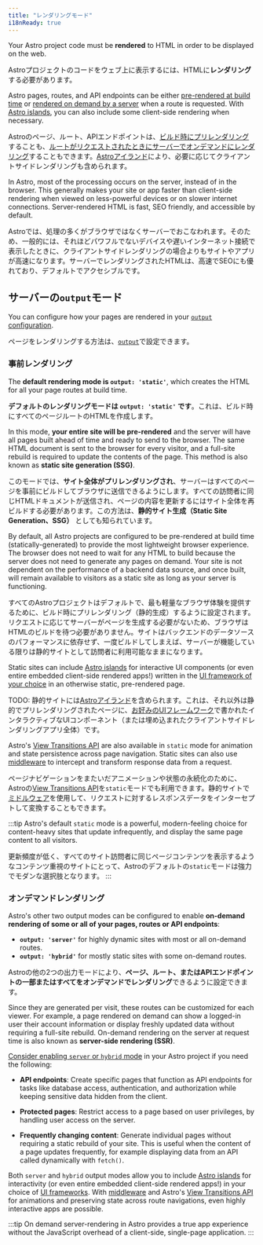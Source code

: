 ```yaml
---
title: "レンダリングモード"
i18nReady: true
---
```


Your Astro project code must be **rendered** to HTML in order to be displayed on the web. 

Astroプロジェクトのコードをウェブ上に表示するには、HTMLに**レンダリング**する必要があります。

Astro pages, routes, and API endpoints can be either [pre-rendered at build time](#pre-rendered) or [rendered on demand by a server](#on-demand-rendered) when a route is requested. With [Astro islands](/en/concepts/islands/), you can also include some client-side rendering when necessary.

Astroのページ、ルート、APIエンドポイントは、[ビルド時にプリレンダリング](#pre-rendered)することも、[ルートがリクエストされたときにサーバーでオンデマンドにレンダリング](#on-demand-rendered)することもできます。[Astroアイランド](/ja/concepts/islands/)により、必要に応じてクライアントサイドレンダリングも含められます。

In Astro, most of the processing occurs on the server, instead of in the browser. This generally makes your site or app faster than client-side rendering when viewed on less-powerful devices or on slower internet connections. Server-rendered HTML is fast, SEO friendly, and accessible by default.

Astroでは、処理の多くがブラウザではなくサーバーでおこなわれます。そのため、一般的には、それほどパワフルでないデバイスや遅いインターネット接続で表示したときに、クライアントサイドレンダリングの場合よりもサイトやアプリが高速になります。サーバーでレンダリングされたHTMLは、高速でSEOにも優れており、デフォルトでアクセシブルです。

## サーバーの`output`モード

You can configure how your pages are rendered in your [`output` configuration](/en/reference/configuration-reference/#output).

ページをレンダリングする方法は、[`output`](/ja/reference/configuration-reference/#output)で設定できます。

### 事前レンダリング

The **default rendering mode is __`output: 'static'`__**, which creates the HTML for all your page routes at build time.

**デフォルトのレンダリングモードは __`output: 'static'`__ です**。これは、ビルド時にすべてのページルートのHTMLを作成します。

In this mode, **your entire site will be pre-rendered** and the server will have all pages built ahead of time and ready to send to the browser. The same HTML document is sent to the browser for every visitor, and a full-site rebuild is required to update the contents of the page. This method is also known as **static site generation (SSG)**. 

このモードでは、**サイト全体がプリレンダリングされ**、サーバーはすべてのページを事前にビルドしてブラウザに送信できるようにします。すべての訪問者に同じHTMLドキュメントが送信され、ページの内容を更新するにはサイト全体を再ビルドする必要があります。この方法は、**静的サイト生成（Static Site Generation、SSG）** としても知られています。

By default, all Astro projects are configured to be pre-rendered at build time (statically-generated) to provide the most lightweight browser experience. The browser does not need to wait for any HTML to build because the server does not need to generate any pages on demand. Your site is not dependent on the performance of a backend data source, and once built, will remain available to visitors as a static site as long as your server is functioning.

すべてのAstroプロジェクトはデフォルトで、最も軽量なブラウザ体験を提供するために、ビルド時にプリレンダリング（静的生成）するように設定されます。リクエストに応じてサーバーがページを生成する必要がないため、ブラウザはHTMLのビルドを待つ必要がありません。サイトはバックエンドのデータソースのパフォーマンスに依存せず、一度ビルドしてしまえば、サーバーが機能している限りは静的サイトとして訪問者に利用可能なままになります。

Static sites can include [Astro islands](/en/concepts/islands/) for interactive UI components (or even entire embedded client-side rendered apps!) written in the [UI framework of your choice](/en/core-concepts/framework-components/) in an otherwise static, pre-rendered page.

TODO: 静的サイトには[Astroアイランド](/ja/concepts/islands/)を含められます。これは、それ以外は静的でプリレンダリングされたページに、[お好みのUIフレームワーク](/ja/core-concepts/framework-components/)で書かれたインタラクティブなUIコンポーネント（または埋め込まれたクライアントサイドレンダリングアプリ全体）です。

Astro's [View Transitions API](/en/guides/view-transitions/) are also available in `static` mode for animation and state persistence across page navigation. Static sites can also use [middleware](/en/guides/middleware/) to intercept and transform response data from a request.

ページナビゲーションをまたいだアニメーションや状態の永続化のために、Astroの[View Transitions API](/ja/guides/view-transitions/)を`static`モードでも利用できます。静的サイトで[ミドルウェア](/ja/guides/middleware/)を使用して、リクエストに対するレスポンスデータをインターセプトして変換することもできます。

:::tip
Astro's default `static` mode is a powerful, modern-feeling choice for content-heavy sites that update infrequently, and display the same page content to all visitors.

更新頻度が低く、すべてのサイト訪問者に同じページコンテンツを表示するようなコンテンツ重視のサイトにとって、Astroのデフォルトの`static`モードは強力でモダンな選択肢となります。
:::

### オンデマンドレンダリング

Astro's other two output modes can be configured to enable **on-demand rendering of some or all of your pages, routes or API endpoints**:
  - __`output: 'server'`__ for highly dynamic sites with most or all on-demand routes.
  - __`output: 'hybrid'`__ for mostly static sites with some on-demand routes. 

Astroの他の2つの出力モードにより、**ページ、ルート、またはAPIエンドポイントの一部またはすべてをオンデマンドでレンダリング**できるように設定できます。

Since they are generated per visit, these routes can be customized for each viewer. For example, a page rendered on demand can show a logged-in user their account information or display freshly updated data without requiring a full-site rebuild. On-demand rendering on the server at request time is also known as **server-side rendering (SSR)**.

[Consider enabling `server` or `hybrid` mode](/en/guides/server-side-rendering/#enable-on-demand-server-rendering) in your Astro project if you need the following:

- **API endpoints**: Create specific pages that function as API endpoints for tasks like database access, authentication, and authorization while keeping sensitive data hidden from the client.

- **Protected pages**: Restrict access to a page based on user privileges, by handling user access on the server.

- **Frequently changing content**: Generate individual pages without requiring a static rebuild of your site. This is useful when the content of a page updates frequently, for example displaying data from an API called dynamically with `fetch()`.

Both `server` and `hybrid` output modes allow you to include [Astro islands](/en/concepts/islands/) for interactivity (or even entire embedded client-side rendered apps!) in your choice of [UI frameworks](/en/core-concepts/framework-components/). With [middleware](/en/guides/middleware/) and Astro's [View Transitions API](/en/guides/view-transitions/) for animations and preserving state across route navigations, even highly interactive apps are possible.

:::tip
On demand server-rendering in Astro provides a true app experience without the JavaScript overhead of a client-side, single-page application.
:::
